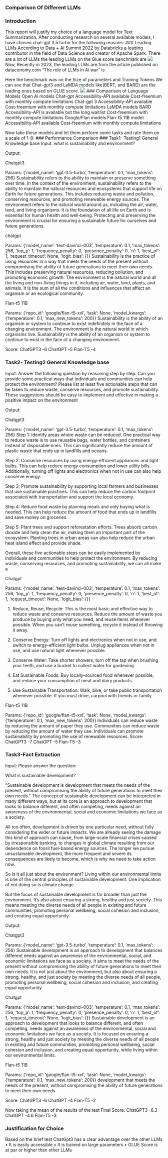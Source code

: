 ### Comparison Of Different LLMs

### Introduction
This report will justify my choice of a language model for Text Summarization. After conducting research on several available models, I have chosen chat-gpt 3.5 turbo for the following reasons:
### Leading LLMs 
According to Data + Ai Summit 2022 by Databricks a leading contributor in the field of Data Science and creator of Apache Spark. There are a lot of LLMs the leading LLMs on the Glue score benchmark are 
![](https://github.com/Bzsmrf/Summerize/blob/master/JustificationForModel/fig1.png) 
Now, Recently in 2023, the leading LLMs are from the article published on dataconomy.com  “The role of LLMs in Ai war” is
 
Here the benchmark was on the Size of parameters and Training Tokens
We can see that Chat-gpt3 and LaMDA models like(BERT, and BARD) are the leading ones based on GLUE score.
![](https://github.com/Bzsmrf/Summerize/blob/master/JustificationForModel/fig%202.png)
### Comparison of Language Models
Open Ai models
Chat-gpt
Accessibility-API available
Cost-freemium with monthly compute limitations 
Chat-gpt 3
Accessibility-API available 
Cost-freemium with monthly compute limitations 
LaMDA models
BARD 
Accessibility-API is available but the long waitlist
Cost-freemium with monthly compute limitations 
Google/Flan models
Flan-t5 11B model
Accessibility-API available 
Cost-freemium with monthly compute limitations 



Now take these models and let them perform some tasks and rate them on a scale of 1-8:
### Performance Comparison
### Task1- Testing1 General Knowledge base 
Input:
what is sustainability and environment?

Output:

Chatgpt3

Params: {'model_name': 'gpt-3.5-turbo', 'temperature': 0.1, 'max_tokens': 256}
Sustainability refers to the ability to maintain or preserve something over time. In the context of the environment, sustainability refers to the ability to maintain the natural resources and ecosystems that support life on Earth for future generations. This includes reducing waste and pollution, conserving resources, and promoting renewable energy sources. The environment refers to the natural world around us, including the air, water, land, and living organisms. It is the foundation of all life on Earth and is essential for human health and well-being. Protecting and preserving the environment is crucial for ensuring a sustainable future for ourselves and future generations.

chatgpt

Params: {'model_name': 'text-davinci-003', 'temperature': 0.1, 'max_tokens': 256, 'top_p': 1, 'frequency_penalty': 0, 'presence_penalty': 0, 'n': 1, 'best_of': 1, 'request_timeout': None, 'logit_bias': {}}
 Sustainability is the practice of using resources in a way that meets the needs of the present without compromising the ability of future generations to meet their own needs. This includes preserving natural resources, reducing pollution, and promoting economic growth. The environment is the natural world and all the living and non-living things in it, including air, water, land, plants, and animals. It is the sum of all the conditions and influences that affect an organism or an ecological community.

Flan-t5 11B

Params: {'repo_id': 'google/flan-t5-xxl', 'task': None, 'model_kwargs': {'temperature': 0.1, 'max_new_tokens': 200}}
Sustainability is the ability of an organism or system to continue to exist indefinitely in the face of a changing environment. The environment is the natural world in which organisms live. Sustainability is the ability of an organism or system to continue to exist in the face of a changing environment.

Score: ChatGPT3 -6
       ChatGPT  -5
       Flan-T5  -4

### Task2- Testing2 General Knowledge base 
Input:
Answer the following question by reasoning step by step. Can you provide some practical ways that individuals and communities can help protect the environment? Please list at least five actionable steps that can be taken to reduce waste, conserve resources, and promote sustainability. These suggestions should be easy to implement and effective in making a positive impact on the environment  

Output:

Chatgpt3

Params: {'model_name': 'gpt-3.5-turbo', 'temperature': 0.1, 'max_tokens': 256}
Step 1: Identify areas where waste can be reduced. One practical way to reduce waste is to use reusable bags, water bottles, and containers instead of disposable ones. This can significantly reduce the amount of plastic waste that ends up in landfills and oceans.

Step 2: Conserve resources by using energy-efficient appliances and light bulbs. This can help reduce energy consumption and lower utility bills. Additionally, turning off lights and electronics when not in use can also help conserve energy.

Step 3: Promote sustainability by supporting local farmers and businesses that use sustainable practices. This can help reduce the carbon footprint associated with transportation and support the local economy.

Step 4: Reduce food waste by planning meals and only buying what is needed. This can help reduce the amount of food that ends up in landfills and save money on groceries.

Step 5: Plant trees and support reforestation efforts. Trees absorb carbon dioxide and help clean the air, making them an important part of the ecosystem. Planting trees in urban areas can also help reduce the urban heat island effect and provide shade. 

Overall, these five actionable steps can be easily implemented by individuals and communities to help protect the environment. By reducing waste, conserving resources, and promoting sustainability, we can all make a




Chatgpt

Params: {'model_name': 'text-davinci-003', 'temperature': 0.1, 'max_tokens': 256, 'top_p': 1, 'frequency_penalty': 0, 'presence_penalty': 0, 'n': 1, 'best_of': 1, 'request_timeout': None, 'logit_bias': {}}
 

1. Reduce, Reuse, Recycle: This is the most basic and effective way to reduce waste and conserve resources. Reduce the amount of waste you produce by buying only what you need, and reuse items whenever possible. When you can't reuse something, recycle it instead of throwing it away. 

2. Conserve Energy: Turn off lights and electronics when not in use, and switch to energy-efficient light bulbs. Unplug appliances when not in use, and use natural light whenever possible. 

3. Conserve Water: Take shorter showers, turn off the tap when brushing your teeth, and use a bucket to collect water for gardening. 

4. Eat Sustainable Foods: Buy locally-sourced food whenever possible, and reduce your consumption of meat and dairy products. 

5. Use Sustainable Transportation: Walk, bike, or take public transportation whenever possible. If you must drive, carpool with friends or family.

Flan-t5 11B

Params: {'repo_id': 'google/flan-t5-xxl', 'task': None, 'model_kwargs': {'temperature': 0.1, 'max_new_tokens': 200}}
Individuals can reduce waste by reducing the amount of paper they use. Communities can reduce waste by reducing the amount of water they use. Individuals can promote sustainability by promoting the use of renewable resources.
Score: ChatGPT3 -7
       ChatGPT  -5
       Flan-T5  -3





### Task3-Fact Extraction
Input:
Please answer the question:

What is sustainable development?


"Sustainable development is development that meets the needs of the present, without compromising the ability of future generations to meet their own needs."
The concept of sustainable development can be interpreted in many different ways, but at its core is an approach to development that looks to balance different, and often competing, needs against an awareness of the environmental, social and economic limitations we face as a society.

All too often, development is driven by one particular need, without fully considering the wider or future impacts. We are already seeing the damage this kind of approach can cause, from large-scale financial crises caused by irresponsible banking, to changes in global climate resulting from our dependence on fossil fuel-based energy sources. The longer we pursue unsustainable development, the more frequent and severe its consequences are likely to become, which is why we need to take action now.  

So is it all just about the environment?
Living within our environmental limits is one of the central principles of sustainable development. One implication of not doing so is climate change.

But the focus of sustainable development is far broader than just the environment. It's also about ensuring a strong, healthy and just society. This means meeting the diverse needs of all people in existing and future communities, promoting personal wellbeing, social cohesion and inclusion, and creating equal opportunity.


Output:

Chatgpt3

Params: {'model_name': 'gpt-3.5-turbo', 'temperature': 0.1, 'max_tokens': 256}
Sustainable development is an approach to development that balances different needs against an awareness of the environmental, social, and economic limitations we face as a society. It aims to meet the needs of the present without compromising the ability of future generations to meet their own needs. It is not just about the environment, but also about ensuring a strong, healthy, and just society by meeting the diverse needs of all people, promoting personal wellbeing, social cohesion and inclusion, and creating equal opportunity.

Chatgpt

Params: {'model_name': 'text-davinci-003', 'temperature': 0.1, 'max_tokens': 256, 'top_p': 1, 'frequency_penalty': 0, 'presence_penalty': 0, 'n': 1, 'best_of': 1, 'request_timeout': None, 'logit_bias': {}}
 Sustainable development is an approach to development that looks to balance different, and often competing, needs against an awareness of the environmental, social and economic limitations we face as a society. It is focused on ensuring a strong, healthy and just society by meeting the diverse needs of all people in existing and future communities, promoting personal wellbeing, social cohesion and inclusion, and creating equal opportunity, while living within our environmental limits.

Flan-t5 11B

Params: {'repo_id': 'google/flan-t5-xxl', 'task': None, 'model_kwargs': {'temperature': 0.1, 'max_new_tokens': 200}}
development that meets the needs of the present, without compromising the ability of future generations to meet their own needs

Score: ChatGPT3 -6
       ChatGPT  -4
       Flan-T5  -2

Now taking the mean of the results of the test
 Final Score: ChatGPT3 -6.3
              ChatGPT  -4.6
              Flan-T5  -3

### Justification for Choice
Based on the brief test ChatGpt3 has a clear advantage over the other LLMs 
•	It is easily accessible
•	It is trained on large parameters
•	GLUE Score is at par or higher than other LLMs

